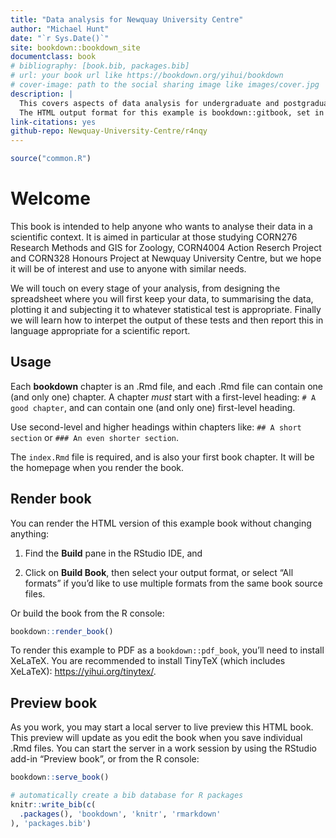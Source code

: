 ```yaml
--- 
title: "Data analysis for Newquay University Centre"
author: "Michael Hunt"
date: "`r Sys.Date()`"
site: bookdown::bookdown_site
documentclass: book
# bibliography: [book.bib, packages.bib]
# url: your book url like https://bookdown.org/yihui/bookdown
# cover-image: path to the social sharing image like images/cover.jpg
description: |
  This covers aspects of data analysis for undergraduate and postgraduate students at Newquay University Centre.
  The HTML output format for this example is bookdown::gitbook, set in the _output.yml file.
link-citations: yes
github-repo: Newquay-University-Centre/r4nqy
---
```


```r
source("common.R")
```

# Welcome

This book is intended to help anyone who wants to analyse their data in a scientific context. It is aimed in particular at those studying CORN276 Research Methods and GIS for Zoology, CORN4004 Action Reserch Project and CORN328 Honours Project at Newquay University Centre, but we hope it will be of interest and use to anyone with similar needs.

We will touch on every stage of your analysis, from designing the spreadsheet where you will first keep your data, to summarising the data, plotting it and subjecting it to whatever statistical test is appropriate. Finally we will learn how to interpet the output of these tests and then report this in language appropriate for a scientific report.

## Usage 

Each **bookdown** chapter is an .Rmd file, and each .Rmd file can contain one (and only one) chapter. A chapter *must* start with a first-level heading: `# A good chapter`, and can contain one (and only one) first-level heading.

Use second-level and higher headings within chapters like: `## A short section` or `### An even shorter section`.

The `index.Rmd` file is required, and is also your first book chapter. It will be the homepage when you render the book.

## Render book

You can render the HTML version of this example book without changing anything:

1. Find the **Build** pane in the RStudio IDE, and

1. Click on **Build Book**, then select your output format, or select "All formats" if you'd like to use multiple formats from the same book source files.

Or build the book from the R console:

```r
bookdown::render_book()
```

To render this example to PDF as a `bookdown::pdf_book`, you'll need to install XeLaTeX. You are recommended to install TinyTeX (which includes XeLaTeX): <https://yihui.org/tinytex/>.

## Preview book

As you work, you may start a local server to live preview this HTML book. This preview will update as you edit the book when you save individual .Rmd files. You can start the server in a work session by using the RStudio add-in "Preview book", or from the R console:

```r
bookdown::serve_book()
```


```r
# automatically create a bib database for R packages
knitr::write_bib(c(
  .packages(), 'bookdown', 'knitr', 'rmarkdown'
), 'packages.bib')
```
